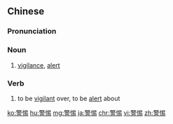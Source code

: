 ==Chinese==
{{zh-forms}}

===Pronunciation===
{{zh-pron
|m=jǐngtì
|c=ging2 tik1
|ma=Zh-jingtì.ogg
|cat=n
}}

===Noun===
{{zh-noun}}
# [[vigilance]], [[alert]]

===Verb===
{{zh-verb}}
# to be [[vigilant]] over, to be [[alert]] about

[[ko:警惕]]
[[hu:警惕]]
[[mg:警惕]]
[[ja:警惕]]
[[chr:警惕]]
[[vi:警惕]]
[[zh:警惕]]